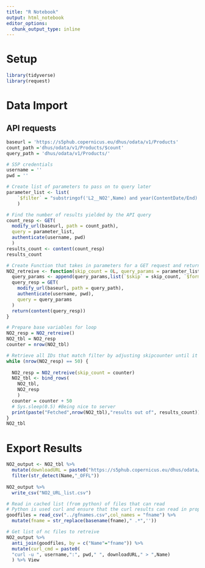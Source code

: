 ```yaml
---
title: "R Notebook"
output: html_notebook
editor_options: 
  chunk_output_type: inline
---
```

# Setup
```r
library(tidyverse)
library(request)
```
# Data Import
## API requests
```r
baseurl = 'https://s5phub.copernicus.eu/dhus/odata/v1/Products'
count_path ='dhus/odata/v1/Products/$count'
query_path = 'dhus/odata/v1/Products/'

# S5P credentials 
username = ''
pwd = ''

# Create list of parameters to pass on to query later
parameter_list <- list(    
    `$filter` = "substringof('L2__NO2',Name) and year(ContentDate/End) eq 2020 and month(ContentDate/End) le 3"
    )
```
 
```r
# Find the number of results yielded by the API query 
count_resp <- GET(
  modify_url(baseurl, path = count_path), 
  query = parameter_list,
  authenticate(username, pwd)
  )
results_count <- content(count_resp)
results_count

# Create Function that takes in parameters for a GET request and returns the results of the API query
NO2_retreive <- function(skip_count = 0L, query_params = parameter_list) {
  query_params <- append(query_params,list(`$skip` = skip_count, `$format` = 'text/csv'))
  query_resp = GET(
    modify_url(baseurl, path = query_path), 
    authenticate(username, pwd),
    query = query_params
  )
  return(content(query_resp))
}

# Prepare base variables for loop
NO2_resp = NO2_retreive()
NO2_tbl = NO2_resp
counter = nrow(NO2_tbl)

# Retrieve all IDs that match filter by adjusting skipcounter until it's not equal to 50
while (nrow(NO2_resp) == 50) {
  
  NO2_resp = NO2_retreive(skip_count = counter)
  NO2_tbl <- bind_rows(
    NO2_tbl,
    NO2_resp
    )
  counter = counter + 50
  # Sys.sleep(0.5) #Being nice to server
  print(paste("Fetched",nrow(NO2_tbl),"results out of", results_count))
}
NO2_tbl
```

# Export Results
```r
NO2_output <- NO2_tbl %>% 
  mutate(downloadURL = paste0("https://s5phub.copernicus.eu/dhus/odata/v1/Products('",Id,"')/$value") ) %>% 
  filter(str_detect(Name,"_OFFL"))
  
NO2_output %>%
  write_csv("NO2_URL_list.csv")

# Read in cached list (from python) of files that can read
# Python is used curl and ensure that the curl results can read in properly. 
goodfiles = read_csv("../gfnames.csv",col_names = "fname") %>% 
  mutate(fname = str_replace(basename(fname)," .*",'')) 

# Get list of nc files to retreive
NO2_output %>% 
  anti_join(goodfiles, by = c("Name"="fname")) %>% 
  mutate(curl_cmd = paste0(
  "curl -u ", username,":", pwd," ", downloadURL," > ",Name)
  ) %>% View
```



